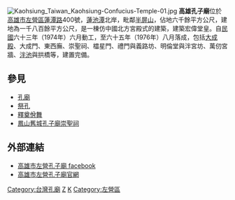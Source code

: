 {{Coord|22.6889832|120.2983510|format=dms|type:landmark_dim:1000_source:GoogleMaps|display=title}}
[[File:Kaohsiung_Taiwan_Kaohsiung-Confucius-Temple-01.jpg|right]]
{{maplink|frame=yes|frame-width=250|zoom=13|type=point|text=地圖}}
'''高雄孔子廟'''位於[[高雄市|高雄市]][[左營區|左營區]][[蓮潭路|蓮潭路]]400號，[[蓮池潭|蓮池潭]]北岸，毗鄰[[半屏山|半屏山]]，佔地六千餘平方公尺，建地為一千八百餘平方公尺，是一棟仿中國北方宮殿式的建築，建築宏偉堂皇。自[[中華民國|民國]]六十三年（1974年）六月動工，至六十五年（1976年）八月落成，包括[[大成殿|大成殿]]、大成門、東西廡、崇聖祠、櫺星門、禮門與義路坊、明倫堂與泮宮坊、萬仞宮牆、[[泮池|泮池]]與拱橋等，建置完備。

==參見==
* [[孔廟|孔廟]]
* [[祭孔|祭孔]]
* [[釋奠佾舞|釋奠佾舞]]
* [[鳳山舊城孔子廟崇聖祠|鳳山舊城孔子廟崇聖祠]]


==外部連結==
*[https://www.facebook.com/TheConfuciusTempleinZuoying/ 高雄市左營孔子廟 facebook  ]
*[http://kctoc.khm.org.tw 高雄市左營孔子廟官網] {{Wayback|url=http://kctoc.khm.org.tw |date=20160806062142 }}

{{Commonscat|Kaohsiung Confucius Temple}}
{{台灣的孔廟}}
[[Category:台灣孔廟|Category:台灣孔廟]]
[[Category:高雄市廟宇|Z]]
[[Category:高雄市立歷史博物館|K]]
[[Category:左營區|Category:左營區]]